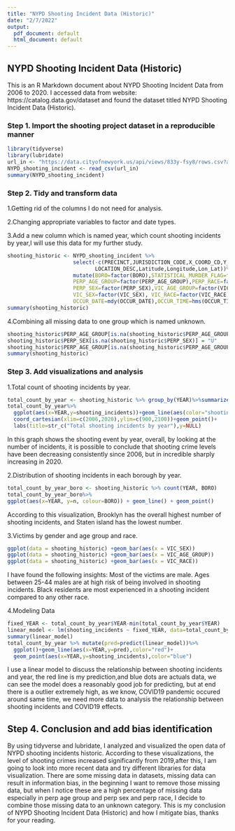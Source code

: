 ```yaml
---
title: "NYPD Shooting Incident Data (Historic)"
date: "2/7/2022"
output:
  pdf_document: default
  html_document: default
---
```

## NYPD Shooting Incident Data (Historic)
This is an R Markdown document about NYPD Shooting Incident Data from 2006 to 2020. I accessed data from  website: https://catalog.data.gov/dataset  and found the dataset titled NYPD Shooting Incident Data (Historic).

### Step 1. Import the shooting project dataset in a reproducible manner
```r
library(tidyverse)
library(lubridate)
url_in <- "https://data.cityofnewyork.us/api/views/833y-fsy8/rows.csv?accessType=DOWNLOAD"
NYPD_shooting_incident <- read_csv(url_in)
summary(NYPD_shooting_incident)
```
### Step 2. Tidy and transform data
1.Getting rid of the columns I do not need for analysis.

2.Changing appropriate variables to factor and date types.

3.Add a new column which is named year, which count shooting incidents by year,I will use this data for my further study.
```r
shooting_historic <- NYPD_shooting_incident %>%
                     select(-c(PRECINCT,JURISDICTION_CODE,X_COORD_CD,Y_COORD_CD,
                            LOCATION_DESC,Latitude,Longitude,Lon_Lat))%>%
                     mutate(BORO=factor(BORO),STATISTICAL_MURDER_FLAG=factor(STATISTICAL_MURDER_FLAG),
                     PERP_AGE_GROUP=factor(PERP_AGE_GROUP),PERP_RACE=factor(PERP_RACE),
                     PERP_SEX=factor(PERP_SEX),VIC_AGE_GROUP=factor(VIC_AGE_GROUP),
                     VIC_SEX=factor(VIC_SEX), VIC_RACE=factor(VIC_RACE),
                     OCCUR_DATE=mdy(OCCUR_DATE),OCCUR_TIME=hms(OCCUR_TIME), YEAR=year(OCCUR_DATE))
summary(shooting_historic)
```
4.Combining all missing data to one group which is named unknown.
```r
shooting_historic$PERP_AGE_GROUP[is.na(shooting_historic$PERP_AGE_GROUP)] = "UNKNOWN"
shooting_historic$PERP_SEX[is.na(shooting_historic$PERP_SEX)] = "U"
shooting_historic$PERP_AGE_GROUP[is.na(shooting_historic$PERP_AGE_GROUP)] = "UNKNOWN"
summary(shooting_historic)
```
### Step 3. Add visualizations and analysis
1.Total count of shooting incidents by year.
```r
total_count_by_year <- shooting_historic %>% group_by(YEAR)%>%summarize(shooting_incidents=n())
total_count_by_year%>%
  ggplot(aes(x=YEAR,y=shooting_incidents))+geom_line(aes(color="shooting_incidents"))+
  coord_cartesian(xlim=c(2006,2020),ylim=c(900,2100))+geom_point()+
  labs(title=str_c("Total shooting incidents by year"),y=NULL)
```

In this graph shows the shooting event by year, overall, by looking at the number of incidents, it is possible to conclude that shooting crime levels have been decreasing consistently since 2006, but in incredible sharply increasing in 2020.

2.Distribution of shooting incidents in each borough by year.
```r
total_count_by_year_boro <- shooting_historic %>% count(YEAR, BORO)
total_count_by_year_boro%>%
ggplot(aes(x=YEAR, y=n, colour=BORO)) + geom_line() + geom_point()
```
According to this visualization, Brooklyn has the overall highest number of shooting incidents, and Staten island has the lowest number.


3.Victims by gender and age group and race.
```r
ggplot(data = shooting_historic) +geom_bar(aes(x = VIC_SEX))
ggplot(data = shooting_historic) +geom_bar(aes(x = VIC_AGE_GROUP))
ggplot(data = shooting_historic) +geom_bar(aes(x = VIC_RACE))
```
I have found the following insights: Most of the victims are male.  Ages between 25-44 males are at high risk of being involved in shooting incidents.  Black residents are most experienced in a shooting incident compared to any other race.

4.Modeling Data
```r
fixed_YEAR <- total_count_by_year$YEAR-min(total_count_by_year$YEAR)
linear_model <- lm(shooting_incidents ~ fixed_YEAR, data=total_count_by_year)
summary(linear_model)
total_count_by_year %>% mutate(pred=predict(linear_model))%>%
  ggplot()+geom_line(aes(x=YEAR,y=pred),color="red")+
  geom_point(aes(x=YEAR,y=shooting_incidents),color="blue")
```
I use a linear model to discuss the relationship between shooting incidents and year, the red line is my prediction,and blue dots are actuals data, we can see the model does a reasonably good job for predicting, but at end there is a outlier extremely high, as we know, COVID19 pandemic occured around same time, we need more data to analysis the relationship between shooting incidents and COVID19 effects. 

## Step 4. Conclusion and add bias identification
By using tidyverse and lubridate, I analyzed and visualized the open data of NYPD shooting incidents historic. According to these visualizations, the level of shooting crimes increased significantly from 2019,after this, I am going to look into more recent data and try different libraries for data visualization.
There are some missing data in datasets, missing data can result in information bias, in the beginning I want to remove those missing data, but when I notice these are a high percentage of missing data especially in perp age group and perp sex and perp race, I decide to combine those missing data to an unknown category. 
This is my conclusion of NYPD Shooting Incident Data (Historic) and how I mitigate bias, thanks for your reading.
